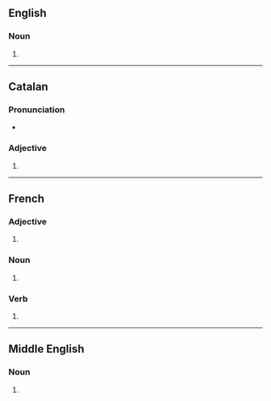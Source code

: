 {{also|fermés|fèrmes}}
==English==

===Noun===
{{head|en|noun form}}

# {{plural of|en|ferme}}

----

==Catalan==

===Pronunciation===
* {{ca-IPA|ê}}

===Adjective===
{{head|ca|adjective form}}

# {{adj form of|ca|ferm||f|p}}

----

==French==

===Adjective===
{{head|fr|adjective form}}

# {{plural of|fr|ferme}}

===Noun===
{{head|fr|noun form|g=f}}

# {{plural of|fr|ferme}}

===Verb===
{{head|fr|verb form}}

# {{inflection of|fr|fermer||2|s|pres|ind//sub}}

----

==Middle English==

===Noun===
{{head|enm|noun plural form}}

# {{plural of|enm|ferme|t=lease|id=lease}}